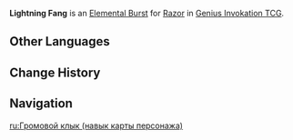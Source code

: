 {{About|the Character Card Skill for [[Genius Invokation TCG]]|the Playable Character Talent|Lightning Fang}}
{{Genius Invokation TCG Skill Infobox
|title      = Lightning Fang
|image      = Lightning Fang Character Card Skill.png
|type       = Elemental Burst
|character  = Razor
|element    = Electro
|matching   = 3
|energy     = 3
|effect     = Deals 5 {{Color|Electro DMG}}. This character gains '''The Wolf Within'''.<br /><br />{{Icon/TCG|The Wolf Within}} '''The Wolf Within'''<br />After the character to which this is attached uses a Normal Attack or an Elemental Skill: Deal 2 {{Color|Electro DMG}}.<br /><u>Duration (Rounds)</u>: 2
|order      = 3
}}
'''Lightning Fang''' is an [[Character Card Elemental Burst|Elemental Burst]] for [[Razor (Character Card)|Razor]] in [[Genius Invokation TCG]].

==Other Languages==
{{Transclude|Lightning Fang|Other Languages}}

==Change History==
{{Change History|3.3}}

==Navigation==
{{Genius Invokation TCG Skill Navbox|Razor}}

[[ru:Громовой клык (навык карты персонажа)]]